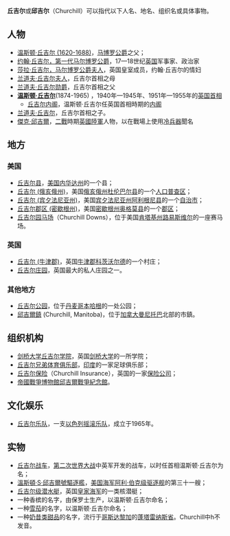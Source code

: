 '''丘吉尔'''或'''邱吉尔'''（Churchill）可以指代以下人名、地名、组织名或具体事物。

== 人物 ==
*[[温斯顿·丘吉尔_(1620-1688)|温斯顿·丘吉尔 (1620-1688)]]，[[马博罗公爵|马博罗公爵]]之父；
*[[约翰·丘吉尔，第一代马尔博罗公爵|约翰·丘吉尔，第一代马尔博罗公爵]]，17—18世纪[[英国|英国]]军事家、政治家
*[[莎拉·丘吉尔，马尔博罗公爵夫人|莎拉·丘吉尔，马尔博罗公爵夫人]]，英国皇室成员，约翰·丘吉尔的情妇
*[[兰道夫·丘吉尔夫人|兰道夫·丘吉尔夫人]]，丘吉尔首相之母
*[[兰道夫·丘吉尔勋爵|兰道夫·丘吉尔勋爵]]，丘吉尔首相之父
*'''[[温斯顿·丘吉尔|温斯顿·丘吉尔]]'''(1874-1965) ，1940年—1945年、1951年—1955年的[[英国首相|英国首相]]
**[[丘吉尔内阁|丘吉尔内阁]]，温斯顿·丘吉尔任英国首相時期的[[内阁|内阁]]
*[[兰道夫·丘吉尔|兰道夫·丘吉尔]]，丘吉尔首相之子。
*[[傑克·邱吉爾|傑克·邱吉爾]]，[[二戰|二戰]]時期[[英國|英國]][[陸軍|陸軍]]人物，以在戰場上使用[[冷兵器|冷兵器]]聞名

== 地方 ==
=== 美国 ===
*[[丘吉尔县|丘吉尔县]]，[[美国|美国]][[内华达州|内华达州]]的一个县；
*[[丘吉尔_(俄亥俄州)|丘吉尔 (俄亥俄州)]]，美国[[俄亥俄州|俄亥俄州]][[杜伦巴尔县_(俄亥俄州)|杜伦巴尔县]]的一个[[人口普查区|人口普查区]]；
*[[丘吉尔_(宾夕法尼亚州)|丘吉尔 (宾夕法尼亚州)]]，美国[[宾夕法尼亚州|宾夕法尼亚州]][[阿利根尼县_(宾夕法尼亚州)|阿利根尼县]]的一个[[自治市|自治市]]；
*[[丘吉尔郡区_(密歇根州)|丘吉尔郡区 (密歇根州)]]，美国[[密歇根州|密歇根州]][[奥格莫县_(密歇根州)|奥格莫县]]的一个[[郡区|郡区]]；
*[[丘吉尔园马场|丘吉尔园马场]]（Churchill Downs），位于美国[[肯塔基州|肯塔基州]][[路易斯维尔|路易斯维尔]]的一座赛马场。

=== 英国 ===
*[[丘吉尔_(牛津郡)|丘吉尔 (牛津郡)]]，英国[[牛津郡|牛津郡]][[科茨沃尔德|科茨沃尔德]]的一个村庄；
*[[丘吉尔庄园|丘吉尔庄园]]，英国最大的私人庄园之一。

=== 其他地方 ===
*[[丘吉尔公园|丘吉尔公园]]，位于[[丹麦|丹麦]][[哥本哈根|哥本哈根]]的一处公园；
*[[邱吉爾_(曼尼托巴省)|邱吉爾鎮]] (Churchill, Manitoba)，位于[[加拿大|加拿大]][[曼尼托巴|曼尼托巴]]北部的市鎮。

== 组织机构 ==
*[[剑桥大学丘吉尔学院|剑桥大学丘吉尔学院]]，英国[[剑桥大学|剑桥大学]]的一所学院；
*[[丘吉尔兄弟体育俱乐部|丘吉尔兄弟体育俱乐部]]，[[印度|印度]]的一家足球俱乐部；
*[[丘吉尔保险|丘吉尔保险]]（Churchill Insurance），英国的一家[[保险公司|保险公司]]；
*[[帝國戰爭博物館|帝國戰爭博物館]][[邱吉爾戰爭紀念館|邱吉爾戰爭紀念館]]。

== 文化娱乐 ==
*[[丘吉尔乐队|丘吉尔乐队]]，一支[[以色列|以色列]][[摇滚乐队|摇滚乐队]]，成立于1965年。

== 实物 ==
*[[丘吉尔战车|丘吉尔战车]]，[[第二次世界大战|第二次世界大战]]中英军开发的战车，以时任首相温斯顿·丘吉尔为名；
*[[溫斯頓·S·邱吉爾號驅逐艦|溫斯頓·S·邱吉爾號驅逐艦]]，[[美国海军|美国海军]][[阿利·伯克级驱逐舰|阿利·伯克级驱逐舰]]的第三十一艘；
*[[丘吉尔级潜水艇|丘吉尔级潜水艇]]，英国[[皇家海军|皇家海军]]的一类核潜艇；
*一种香槟的名字，由保罗士生产，以温斯顿·丘吉尔命名；
*一种[[雪茄|雪茄]]的名字，以温斯顿·丘吉尔命名；
*一种[[奶昔|奶昔类甜品]]的名字，流行于[[哥斯达黎加|哥斯达黎加]]的[[蓬塔雷纳斯省|蓬塔雷纳斯省]]。Churchill中h不发音。

{{disambig|Y|Cat=三字译名消歧义}}